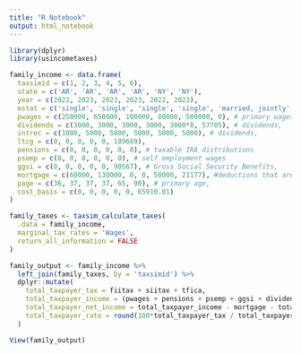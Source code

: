 ```yaml
---
title: "R Notebook"
output: html_notebook
---
```



```r

library(dplyr)
library(usincometaxes)

family_income <- data.frame(
  taxsimid = c(1, 2, 3, 4, 5, 6),
  state = c('AR', 'AR', 'AR', 'AR', 'NY', 'NY'),
  year = c(2022, 2023, 2023, 2023, 2022, 2023),
  mstat = c('single', 'single', 'single', 'single', 'married, jointly', 'single'),
  pwages = c(250000, 650000, 100000, 80000, 500000, 0), # primary wages,
  dividends = c(3000, 3000, 3000, 3000, 3000*8, 57705), # dividends,
  intrec = c(1000, 5000, 5000, 5000, 5000, 5000), # dividends,
  ltcg = c(0, 0, 0, 0, 0, 189669),
  pensions = c(0, 0, 0, 0, 0, 0), # taxable IRA distributions
  psemp = c(0, 0, 0, 0, 0, 0), # self employment wages
  ggsi = c(0, 0, 0, 0, 0, 90567), # Gross Social Security Benefits,
  mortgage = c(60000, 130000, 0, 0, 50000, 21177), #deductions that are not a preference for the AMT
  page = c(36, 37, 37, 37, 65, 90), # primary age,
  cost_basis = c(0, 0, 0, 0, 0, 65910.01)
)

family_taxes <- taxsim_calculate_taxes(
  .data = family_income,
  marginal_tax_rates = 'Wages',
  return_all_information = FALSE
) 

family_output <- family_income %>%
  left_join(family_taxes, by = 'taxsimid') %>%
  dplyr::mutate(
    total_taxpayer_tax = fiitax + siitax + tfica,
    total_taxpayer_income = (pwages + pensions + psemp + ggsi + dividends + intrec + cost_basis + ltcg),
    total_taxpayer_net_income = total_taxpayer_income - mortgage - total_taxpayer_tax,
    total_taxpayer_rate = round(100*total_taxpayer_tax / total_taxpayer_income, 0),
  )

View(family_output)

```

